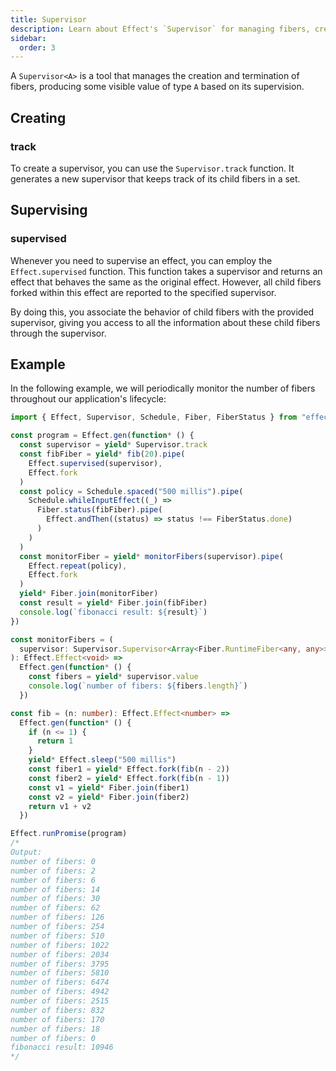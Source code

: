 ```yaml
---
title: Supervisor
description: Learn about Effect's `Supervisor` for managing fibers, creating supervisors with `Supervisor.track`, and supervising effects with `Effect.supervised`. Explore an example that demonstrates periodic monitoring of fibers throughout an application's lifecycle using supervisors.
sidebar:
  order: 3
---
```


A `Supervisor<A>` is a tool that manages the creation and termination of fibers, producing some visible value of type `A` based on its supervision.

## Creating

### track

To create a supervisor, you can use the `Supervisor.track` function. It generates a new supervisor that keeps track of its child fibers in a set.

## Supervising

### supervised

Whenever you need to supervise an effect, you can employ the `Effect.supervised` function. This function takes a supervisor and returns an effect that behaves the same as the original effect. However, all child fibers forked within this effect are reported to the specified supervisor.

By doing this, you associate the behavior of child fibers with the provided supervisor, giving you access to all the information about these child fibers through the supervisor.

## Example

In the following example, we will periodically monitor the number of fibers throughout our application's lifecycle:

```ts twoslash
import { Effect, Supervisor, Schedule, Fiber, FiberStatus } from "effect"

const program = Effect.gen(function* () {
  const supervisor = yield* Supervisor.track
  const fibFiber = yield* fib(20).pipe(
    Effect.supervised(supervisor),
    Effect.fork
  )
  const policy = Schedule.spaced("500 millis").pipe(
    Schedule.whileInputEffect((_) =>
      Fiber.status(fibFiber).pipe(
        Effect.andThen((status) => status !== FiberStatus.done)
      )
    )
  )
  const monitorFiber = yield* monitorFibers(supervisor).pipe(
    Effect.repeat(policy),
    Effect.fork
  )
  yield* Fiber.join(monitorFiber)
  const result = yield* Fiber.join(fibFiber)
  console.log(`fibonacci result: ${result}`)
})

const monitorFibers = (
  supervisor: Supervisor.Supervisor<Array<Fiber.RuntimeFiber<any, any>>>
): Effect.Effect<void> =>
  Effect.gen(function* () {
    const fibers = yield* supervisor.value
    console.log(`number of fibers: ${fibers.length}`)
  })

const fib = (n: number): Effect.Effect<number> =>
  Effect.gen(function* () {
    if (n <= 1) {
      return 1
    }
    yield* Effect.sleep("500 millis")
    const fiber1 = yield* Effect.fork(fib(n - 2))
    const fiber2 = yield* Effect.fork(fib(n - 1))
    const v1 = yield* Fiber.join(fiber1)
    const v2 = yield* Fiber.join(fiber2)
    return v1 + v2
  })

Effect.runPromise(program)
/*
Output:
number of fibers: 0
number of fibers: 2
number of fibers: 6
number of fibers: 14
number of fibers: 30
number of fibers: 62
number of fibers: 126
number of fibers: 254
number of fibers: 510
number of fibers: 1022
number of fibers: 2034
number of fibers: 3795
number of fibers: 5810
number of fibers: 6474
number of fibers: 4942
number of fibers: 2515
number of fibers: 832
number of fibers: 170
number of fibers: 18
number of fibers: 0
fibonacci result: 10946
*/
```
